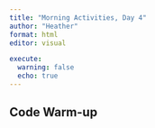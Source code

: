 ```yaml
---
title: "Morning Activities, Day 4"
author: "Heather"
format: html
editor: visual

execute: 
  warning: false
  echo: true
---
```


## Code Warm-up

```r

```
